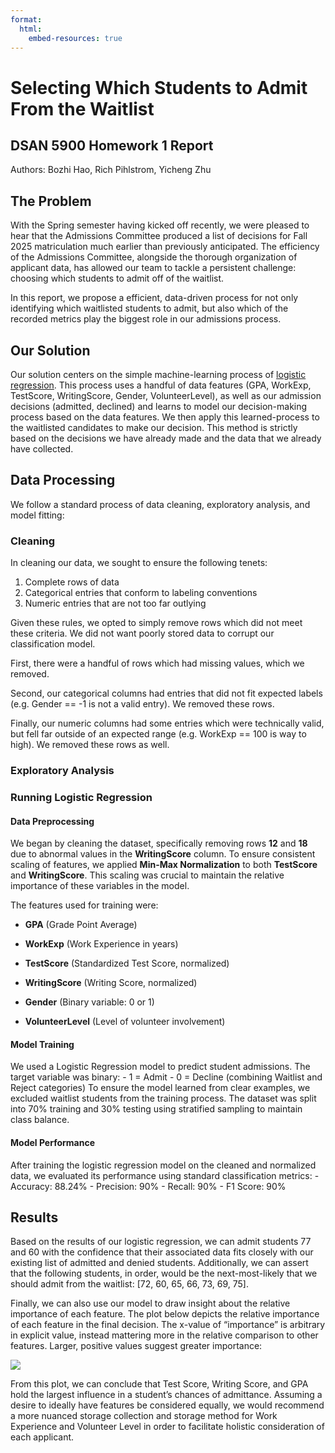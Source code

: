 ```yaml
---
format:
  html:
    embed-resources: true
---
```


# Selecting Which Students to Admit From the Waitlist

## DSAN 5900 Homework 1 Report

Authors: Bozhi Hao, Rich Pihlstrom, Yicheng Zhu

## The Problem

With the Spring semester having kicked off recently, we were pleased to hear that the Admissions Committee produced a list of decisions for Fall 2025 matriculation much earlier than previously anticipated. The efficiency of the Admissions Committee, alongside the thorough organization of applicant data, has allowed our team to tackle a persistent challenge: choosing which students to admit off of the waitlist.

In this report, we propose a efficient, data-driven process for not only identifying which waitlisted students to admit, but also which of the recorded metrics play the biggest role in our admissions process.

## Our Solution

Our solution centers on the simple machine-learning process of [logistic regression](https://datatab.net/tutorial/logistic-regression). This process uses a handful of data features (GPA, WorkExp, TestScore, WritingScore, Gender, VolunteerLevel), as well as our admission decisions (admitted, declined) and learns to model our decision-making process based on the data features. We then apply this learned-process to the waitlisted candidates to make our decision. This method is strictly based on the decisions we have already made and the data that we already have collected.

## Data Processing

We follow a standard process of data cleaning, exploratory analysis, and model fitting:

### Cleaning

In cleaning our data, we sought to ensure the following tenets:

1.  Complete rows of data
2.  Categorical entries that conform to labeling conventions
3.  Numeric entries that are not too far outlying

Given these rules, we opted to simply remove rows which did not meet these criteria. We did not want poorly stored data to corrupt our classification model.

First, there were a handful of rows which had missing values, which we removed.

Second, our categorical columns had entries that did not fit expected labels (e.g. Gender == -1 is not a valid entry). We removed these rows.

Finally, our numeric columns had some entries which were technically valid, but fell far outside of an expected range (e.g. WorkExp == 100 is way to high). We removed these rows as well.

### Exploratory Analysis

### Running Logistic Regression

#### **Data Preprocessing**

We began by cleaning the dataset, specifically removing rows **12** and **18** due to abnormal values in the **WritingScore** column. To ensure consistent scaling of features, we applied **Min-Max Normalization** to both **TestScore** and **WritingScore**. This scaling was crucial to maintain the relative importance of these variables in the model.

The features used for training were:

-   **GPA** (Grade Point Average)

-   **WorkExp** (Work Experience in years)

-   **TestScore** (Standardized Test Score, normalized)

-   **WritingScore** (Writing Score, normalized)

-   **Gender** (Binary variable: 0 or 1)

-   **VolunteerLevel** (Level of volunteer involvement)

#### Model Training

We used a Logistic Regression model to predict student admissions. The target variable was binary:
	-	1 = Admit
	-	0 = Decline (combining Waitlist and Reject categories)
To ensure the model learned from clear examples, we excluded waitlist students from the training process. The dataset was split into 70% training and 30% testing using stratified sampling to maintain class balance.

#### Model Performance

After training the logistic regression model on the cleaned and normalized data, we evaluated its performance using standard classification metrics:
	- Accuracy: 88.24%
	- Precision: 90%
	- Recall: 90%
	-	F1 Score: 90%
	
## Results

Based on the results of our logistic regression, we can admit students 77 and 60 with the confidence that their associated data fits closely with our existing list of admitted and denied students. Additionally, we can assert that the following students, in order, would be the next-most-likely that we should admit from the waitlist: \[72, 60, 65, 66, 73, 69, 75\].

Finally, we can also use our model to draw insight about the relative importance of each feature. The plot below depicts the relative importance of each feature in the final decision. The x-value of "importance" is arbitrary in explicit value, instead mattering more in the relative comparison to other features. Larger, positive values suggest greater importance:

![](viz/Logistic%20Result.png)

From this plot, we can conclude that Test Score, Writing Score, and GPA hold the largest influence in a student's chances of admittance. Assuming a desire to ideally have features be considered equally, we would recommend a more nuanced storage collection and storage method for Work Experience and Volunteer Level in order to facilitate holistic consideration of each applicant.
